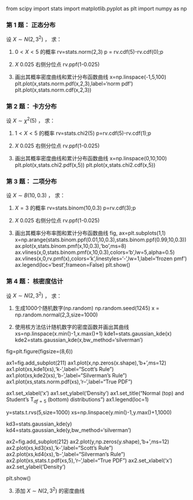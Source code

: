 from scipy import stats
import matplotlib.pyplot as plt
import numpy as np

### 第 1 题： 正态分布

设 $X \sim N(2, 3^{2})$ ， 求：

1. $0<X<5$ 的概率
rv=stats.norm(2,3)
p = rv.cdf(5)-rv.cdf(0);p

1. $X$ 0.025 右侧分位点
rv.ppf(1-0.025)

3. 画出其概率密度曲线和累计分布函数曲线
x=np.linspace(-1,5,100)
plt.plot(x,stats.norm.pdf(x,2,3),label='norm pdf')
plt.plot(x,stats.norm.cdf(x,2,3))

### 第 2 题： 卡方分布

设 $X \sim \chi^{2}(5)$ ， 求：

1. $1<X<5$ 的概率
rv=stats.chi2(5)
p=rv.cdf(5)-rv.cdf(1);p

2. $X$ 0.025 右侧分位点
rv.ppf(1-0.025)

3. 画出其概率密度曲线和累计分布函数曲线
x=np.linspace(0,10,100)
plt.plot(x,stats.chi2.pdf(x,5))
plt.plot(x,stats.chi2.cdf(x,5))

### 第 3 题： 二项分布

设 $X \sim B(10, 0.3)$ ， 求：

1. $X=3$ 的概率
rv=stats.binom(10,0.3)
p=rv.cdf(3);p

2. $X$ 0.025 右侧分位点
rv.ppf(1-0.025)

3. 画出其概率分布率图和累计分布函数曲线
fig, ax=plt.subplots(1,1)
x=np.arange(stats.binom.ppf(0.01,10,0.3),stats.binom.ppf(0.99,10,0.3))
ax.plot(x,stats.binom.pmf(x,10,0.3),'bo',ms=8)
ax.vlines(x,0,stats.binom.pmf(x,10,0.3),colors='b',lw=5,alpha=0.5)
ax.vlines(x,0,rv.pmf(x),colors='k',linestyles='-',lw=1,label='frozen pmf')
ax.legend(loc='best',frameon=False)
plt.show()

### 第 4 题： 核密度估计

设 $X \sim N(2, 3^{2})$ ， 求：

1. 生成1000个随机数字(np.random)
np.random.seed(1245)
x = np.random.normal(2,3,size=1000)

2. 使用核方法估计随机数字的密度函数并画出其曲线
xs=np.linspace(x.min()-1,x.max()+1)
kde1=stats.gaussian_kde(x)
kde2=stats.gaussian_kde(x,bw_method='silverman')

fig=plt.figure(figsize=(8,6))

ax1=fig.add_subplot(211)
ax1.plot(x,np.zeros(x.shape),'b+',ms=12)
ax1.plot(xs,kde1(xs),'k-',label="Scott's Rule")
ax1.plot(xs,kde2(xs),'b-',label="Silverman's Rule")
ax1.plot(xs,stats.norm.pdf(xs),'r--',label="True PDF")

ax1.set_xlabel('x')
ax1.set_ylabel('Density')
ax1.set_title("Normal (top) and Student's T$_{df=5}$ (bottom) distributions")
ax1.legend(loc=1)

y=stats.t.rvs(5,size=1000)
xs=np.linspace(y.min()-1,y.max()+1,1000)

kd3=stats.gaussian_kde(y)
kd4=stats.gaussian_kde(y,bw_method='silverman')

ax2=fig.add_subplot(212)
ax2.plot(y,np.zeros(y.shape),'b+',ms=12)
ax2.plot(xs,kd3(xs),'k-',label="Scott's Rule")
ax2.plot(xs,kd4(xs),'b-',label="Silverman's Rule")
ax2.plot(xs,stats.t.pdf(xs,5),'r--',label="True PDF")
ax2.set_xlabel('x')
ax2.set_ylabel('Density')

plt.show()


3. 添加 $X \sim N(2, 3^{2})$ 的密度曲线

